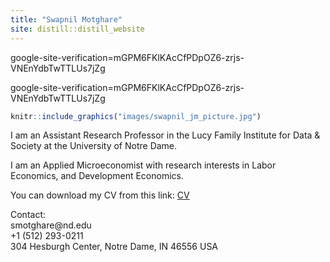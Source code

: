 ```yaml
---
title: "Swapnil Motghare"
site: distill::distill_website
---
```


<!-- Global site tag (gtag.js) - Google Analytics -->
<script async src="https://www.googletagmanager.com/gtag/js?id=G-PK15X6LH4Z"></script>
<script>
  window.dataLayer = window.dataLayer || [];
  function gtag(){dataLayer.push(arguments);}
  gtag('js', new Date());

  gtag('config', 'G-PK15X6LH4Z');
</script>

google-site-verification=mGPM6FKlKAcCfPDpOZ6-zrjs-VNEnYdbTwTTLUs7jZg

google-site-verification=mGPM6FKlKAcCfPDpOZ6-zrjs-VNEnYdbTwTTLUs7jZg

::: {.floatting}

```r
knitr::include_graphics("images/swapnil_jm_picture.jpg")
```


I am an Assistant Research Professor in the Lucy Family Institute for Data & Society at the University of Notre Dame.

I am an Applied Microeconomist with research interests in Labor Economics, and Development Economics.

You can download my CV from this link: [CV](files/CV.pdf)

Contact:\
smotghare@nd.edu\
+1 (512) 293-0211\
304 Hesburgh Center, Notre Dame, IN 46556 USA 
:::